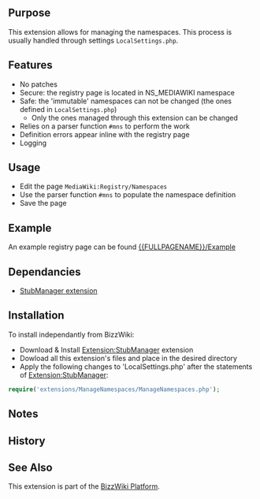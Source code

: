 {{Extension
|name        = ManageNamespaces
|status      = beta
|type        = parser
|hook1       = ParserAfterTidy
|author      = [[user:jldupont|Jean-Lou Dupont]]
|image       =
|version     = See SVN ($Id$)
|update      =
|mediawiki   = tested on 1.10 but probably works with a earlier versions
|download    = [http://bizzwiki.googlecode.com/svn/trunk/BizzWiki/extensions/ManageNamespaces/ SVN]
|readme      =
|changelog   =
|description = 
|parameters  =
|rights      =
|example     =
}}
<!--@@
{{#autoredirect: Extension|{{#noext:{{SUBPAGENAME}} }} }}
== File Status ==
This section is only valid when viewing the page in a BizzWiki environment.
<code>(($#extractmtime|@@mtime@@$))  (($#extractfile|@@file@@$))</code>

Status: (($#comparemtime|<b>File system copy is newer - [{{fullurl:{{NAMESPACE}}:{{PAGENAME}}|action=reload}} Reload] </b>|Up to date$))
@@-->
== Purpose ==
This extension allows for managing the namespaces. This process is usually handled through settings <code>LocalSettings.php</code>.

== Features ==
* No patches
* Secure: the registry page is located in NS_MEDIAWIKI namespace
* Safe: the 'immutable' namespaces can not be changed (the ones defined in <code>LocalSettings.php</code>)
** Only the ones managed through this extension can be changed
* Relies on a parser function <code>#mns</code> to perform the work
* Definition errors appear inline with the registry page
* Logging

== Usage ==
* Edit the page <code>MediaWiki:Registry/Namespaces</code>
* Use the parser function <code>#mns</code> to populate the namespace definition
* Save the page

== Example ==
An example registry page can be found [[{{FULLPAGENAME}}/Example]]

== Dependancies ==
* [[Extension:StubManager|StubManager extension]]

== Installation ==
To install independantly from BizzWiki:
* Download & Install [[Extension:StubManager]] extension
* Dowload all this extension's files and place in the desired directory
* Apply the following changes to 'LocalSettings.php' after the statements of [[Extension:StubManager]]:
<source lang=php>
require('extensions/ManageNamespaces/ManageNamespaces.php');
</source>

== Notes ==

== History ==

== See Also ==
This extension is part of the [[Extension:BizzWiki|BizzWiki Platform]].

